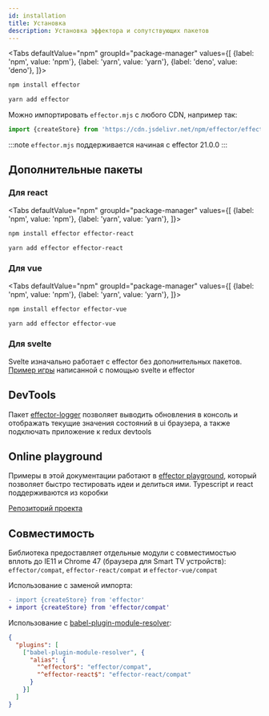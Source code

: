 ```yaml
---
id: installation
title: Установка
description: Установка эффектора и сопутствующих пакетов
---
```



<Tabs
  defaultValue="npm"
  groupId="package-manager"
  values={[
    {label: 'npm', value: 'npm'},
    {label: 'yarn', value: 'yarn'},
    {label: 'deno', value: 'deno'},
  ]}>
  <TabItem value="npm">

```bash
npm install effector
```

  </TabItem>
  <TabItem value="yarn">

```bash
yarn add effector
```

  </TabItem>
  <TabItem value="deno">

Можно импортировать `effector.mjs` с любого CDN, например так:

```typescript
import {createStore} from 'https://cdn.jsdelivr.net/npm/effector/effector.mjs'
```

:::note 
`effector.mjs` поддерживается начиная с effector 21.0.0
:::

  </TabItem>
</Tabs>

## Дополнительные пакеты

### Для react

<Tabs
  defaultValue="npm"
  groupId="package-manager"
  values={[
    {label: 'npm', value: 'npm'},
    {label: 'yarn', value: 'yarn'},
  ]}>
  <TabItem value="npm">

```bash
npm install effector effector-react
```

  </TabItem>
  <TabItem value="yarn">

```bash
yarn add effector effector-react
```

  </TabItem>
</Tabs>

### Для vue

<Tabs
  defaultValue="npm"
  groupId="package-manager"
  values={[
    {label: 'npm', value: 'npm'},
    {label: 'yarn', value: 'yarn'},
  ]}>
  <TabItem value="npm">

```bash
npm install effector effector-vue
```

  </TabItem>
  <TabItem value="yarn">

```bash
yarn add effector effector-vue
```

  </TabItem>
</Tabs>

### Для svelte

Svelte изначально работает с effector без дополнительных пакетов. [Пример игры](https://github.com/today-/citycatch) написанной с помощью svelte и effector

## DevTools

Пакет [effector-logger](https://github.com/effector/logger) позволяет выводить обновления в консоль и отображать текущие значения состояний в ui браузера, а также подключать приложение к redux devtools

## Online playground

Примеры в этой документации работают в [effector playground](https://share.effector.dev), который позволяет быстро тестировать идеи и делиться ими. Typescript и react поддерживаются из коробки

[Репозиторий проекта](https://github.com/effector/repl)

## Совместимость

Библиотека предоставляет отдельные модули с совместимостью вплоть до IE11 и Chrome 47 (браузера для Smart TV устройств):  `effector/compat`, `effector-react/compat` и `effector-vue/compat`

Использование с заменой импорта:

```diff
- import {createStore} from 'effector'
+ import {createStore} from 'effector/compat'
```

Использование с [babel-plugin-module-resolver](https://github.com/tleunen/babel-plugin-module-resolver):

```json title=".babelrc"
{
  "plugins": [
    ["babel-plugin-module-resolver", {
      "alias": {
        "^effector$": "effector/compat",
        "^effector-react$": "effector-react/compat"
      }
    }]
  ]
}
```
